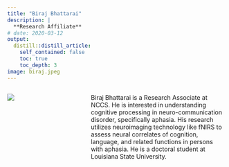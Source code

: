 ```yaml
---
title: "Biraj Bhattarai"
description: |
  **Research Affiliate** 
# date: 2020-03-12
output:
  distill::distill_article:
    self_contained: false
    toc: true
    toc_depth: 3
image: biraj.jpeg
---
```


:::: {.columns}

::: {.column width="23.9%"}
![](biraj.jpeg)
:::

::: {.column width="3%"}
<!-- empty space between image and text -->
:::

::: {.column width="60%"}
Biraj Bhattarai is a Research Associate at NCCS. He is interested in understanding cognitive processing in neuro-communication disorder, specifically aphasia. His research utilizes neuroimaging technology like fNIRS to assess neural correlates of cognition, language, and related functions in persons with aphasia.
He is a doctoral student at Louisiana State University.
:::

::::

